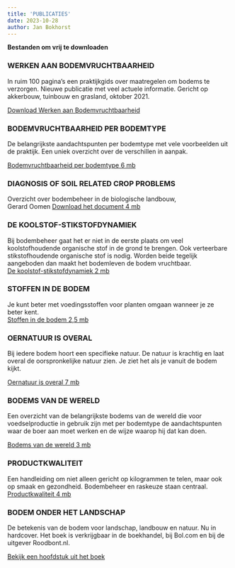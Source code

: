 ```yaml
---
title: 'PUBLICATIES'
date: 2023-10-28
author: Jan Bokhorst
---
```



**Bestanden om vrij te downloaden**    

### WERKEN AAN BODEMVRUCHTBAARHEID


In ruim 100 pagina's een praktijkgids over maatregelen om bodems te verzorgen. Nieuwe publicatie met veel actuele informatie. Gericht op akkerbouw, tuinbouw en grasland, oktober 2021.

[Download Werken aan Bodemvruchtbaarheid](../files/Werken%20aan%20bodemvruchtbaarheid%20okt%202021.pdf)


### BODEMVRUCHTBAARHEID PER BODEMTYPE


De belangrijkste aandachtspunten per bodemtype met vele voorbeelden uit de praktijk. Een uniek overzicht over de verschillen in aanpak.


[Bodemvruchtbaarheid per bodemtype 6 mb](../files/bodemvruchtbaarheid_per_bodemtype.pdf)


### DIAGNOSIS OF SOIL RELATED CROP PROBLEMS

Overzicht over bodembeheer in de biologische landbouw,  
Gerard Oomen [Download het document 4 mb](../files/diagnosis%20soil%20related%20crop%20problems%20%202020%20%281%29.pdf)


### DE KOOLSTOF-STIKSTOFDYNAMIEK

Bij bodembeheer gaat het er niet in de eerste plaats om veel koolstofhoudende organische stof in de grond te brengen. Ook verteerbare stikstofhoudende organische stof is nodig. Worden beide tegelijk aangeboden dan maakt het bodemleven de bodem vruchtbaar.  
[De koolstof-stikstofdynamiek 2 mb](../files/koolstof_stikstof_dynamiek.pdf)

### STOFFEN IN DE BODEM

Je kunt beter met voedingsstoffen voor planten omgaan wanneer je ze beter kent.  
[Stoffen in de bodem 2,5 mb](../files/stoffen_in_de_bodem.pdf)

### OERNATUUR IS OVERAL

Bij iedere bodem hoort een specifieke natuur. De natuur is krachtig en laat overal de oorspronkelijke natuur zien. Je ziet het als je vanuit de bodem kijkt.


[Oernatuur is overal 7 mb](../files/oernatuur_is_overal.pdf)



### BODEMS VAN DE WERELD

Een overzicht van de belangrijkste bodems van de wereld die voor voedselproductie in gebruik zijn met per bodemtype de aandachtspunten waar de boer aan moet werken en de wijze waarop hij dat kan doen.


[Bodems van de wereld 3 mb](../files/bodems_van_de_wereld.pdf)



### PRODUCTKWALITEIT

Een handleiding om niet alleen gericht op kilogrammen te telen, maar ook op smaak en gezondheid. Bodembeheer en raskeuze staan centraal.   
[Productkwaliteit 4 mb](../files/productkwaliteit.pdf)

### BODEM ONDER HET LANDSCHAP

De betekenis van de bodem voor landschap, landbouw en natuur. Nu in hardcover. Het boek is verkrijgbaar in de boekhandel, bij Bol.com en bij de uitgever Roodbont.nl.


[Bekijk een hoofdstuk uit het boek](../files/Hoofdstuk%20uit%20Bodem%20onder%20het%20landschap.pdf)



